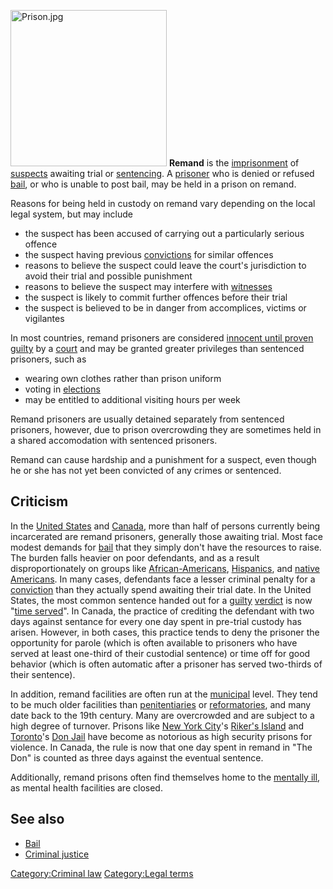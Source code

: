 [[Image:Prison.jpg|right|thumb|250px]]
'''Remand''' is the [[imprisonment]] of [[suspect]]s awaiting trial or [[Sentence (law)|sentencing]]. A [[prisoner]] who is denied or refused [[bail]], or who is unable to post bail, may be held in a prison on remand.

Reasons for being held in custody on remand vary depending on the local legal system, but may include

*the suspect has been accused of carrying out a particularly serious offence
*the suspect having previous [[conviction|convictions]] for similar offences
*reasons to believe the suspect could leave the court's jurisdiction to avoid their trial and possible punishment
*reasons to believe the suspect may interfere with [[witness]]es
*the suspect is likely to commit further offences before their trial
*the suspect is believed to be in danger from accomplices, victims or vigilantes
	
In most countries, remand prisoners are considered [[innocent until proven guilty]] by a [[court]] and may be granted greater privileges than sentenced prisoners, such as 

*wearing own clothes rather than prison uniform
*voting in [[election]]s
*may be entitled to additional visiting hours per week

Remand prisoners are usually detained separately from sentenced prisoners, however, due to prison overcrowding they are sometimes held in a shared accomodation with sentenced prisoners.

Remand can cause hardship and a punishment for a suspect, even though he or she has not yet been convicted of any crimes or sentenced.

==Criticism==

In the [[United States]] and [[Canada]], more than half of persons currently being incarcerated are remand prisoners, generally those awaiting trial.  Most face modest demands for [[bail]] that they simply don't have the resources to raise.  The burden falls heavier on poor defendants, and as a result disproportionately on groups like [[African-Americans]], [[Hispanics]], and [[native Americans]].  In many cases, defendants face a lesser criminal penalty for a [[conviction]] than they actually spend awaiting their trial date.  In the United States, the most common sentence handed out for a [[guilty]] [[verdict]] is now "[[time served]]".  In Canada, the practice of crediting the defendant with two days against sentance for every one day spent in pre-trial custody has arisen.  However, in both cases, this practice tends to deny the prisoner the opportunity for parole (which is often available to prisoners who have served at least one-third of their custodial sentence) or time off for good behavior (which is often automatic after a prisoner has served two-thirds of their sentence).

In addition, remand facilities are often run at the [[municipal]] level.  They tend to be much older facilities than [[penitentiary|penitentiaries]] or [[reformatory|reformatories]], and many date back to the 19th century.  Many are overcrowded and are subject to a high degree of turnover.  Prisons like [[New York City]]'s [[Riker's Island]] and [[Toronto]]'s [[Don Jail]] have become as notorious as high security prisons for violence.  In Canada, the rule is now that one day spent in remand in "The Don" is counted as three days against the eventual sentence.

Additionally, remand prisons often find themselves home to the [[mentally ill]], as mental health facilities are closed.

==See also==
*[[Bail]]
*[[Criminal justice]]

[[Category:Criminal law]]
[[Category:Legal terms]]